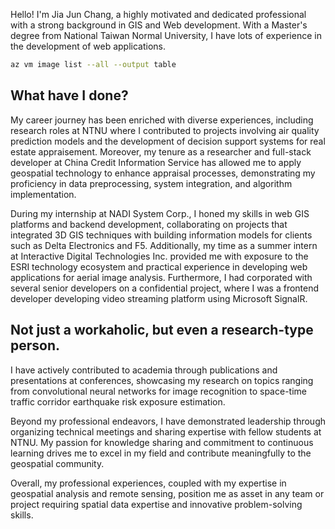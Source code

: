 
Hello! I'm Jia Jun Chang, a highly motivated and dedicated professional with a
strong background in GIS and Web development. With a Master's degree from
National Taiwan Normal University, I have lots of experience in the
development of web applications.

```bash
az vm image list --all --output table
```

## What have I done?

My career journey has been enriched with diverse experiences, including research roles at NTNU where I contributed to projects involving air quality prediction models and the development of decision support systems for real estate appraisement. Moreover, my tenure as a researcher and full-stack developer at China Credit Information Service has allowed me to apply geospatial technology to enhance appraisal processes, demonstrating my proficiency in data preprocessing, system integration, and algorithm implementation.

During my internship at NADI System Corp., I honed my skills in web GIS platforms and backend development, collaborating on projects that integrated 3D GIS techniques with building information models for clients such as Delta Electronics and F5. Additionally, my time as a summer intern at Interactive Digital Technologies Inc. provided me with exposure to the ESRI technology ecosystem and practical experience in developing web applications for aerial image analysis. Furthermore, I had corporated with several senior developers on a confidential project, where I was a frontend developer developing video streaming platform using Microsoft SignalR.

## Not just a workaholic, but even a research-type person.

I have actively contributed to academia through publications and presentations at conferences, showcasing my research on topics ranging from convolutional neural networks for image recognition to space-time traffic corridor earthquake risk exposure estimation.

Beyond my professional endeavors, I have demonstrated leadership through organizing technical meetings and sharing expertise with fellow students at NTNU. My passion for knowledge sharing and commitment to continuous learning drives me to excel in my field and contribute meaningfully to the geospatial community.

Overall, my professional experiences, coupled with my expertise in geospatial analysis and remote sensing, position me as asset in any team or project requiring spatial data expertise and innovative problem-solving skills.
